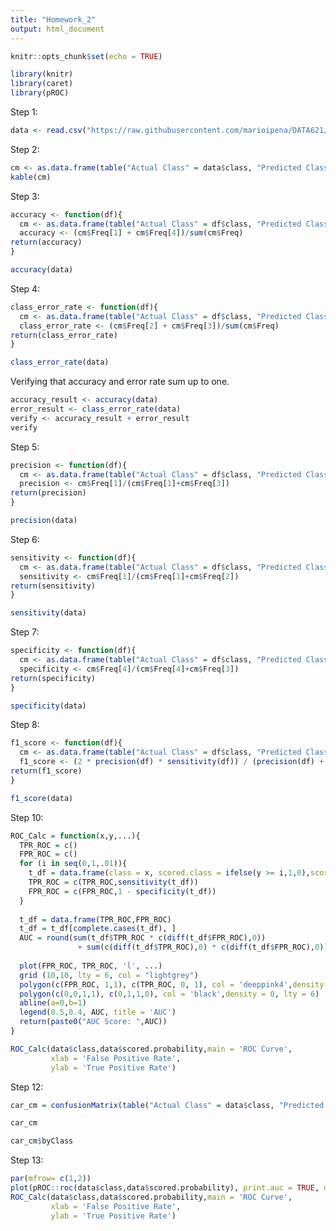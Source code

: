```yaml
---
title: "Homework_2"
output: html_document
---
```


```r
knitr::opts_chunk$set(echo = TRUE)
```

```r
library(knitr)
library(caret)
library(pROC)
```

Step 1:
```r
data <- read.csv("https://raw.githubusercontent.com/marioipena/DATA621/main/classification-output-data.csv", header = TRUE)
```


Step 2:
```r
cm <- as.data.frame(table("Actual Class" = data$class, "Predicted Class" = data$scored.class))
kable(cm)
```


Step 3:
```r
accuracy <- function(df){
  cm <- as.data.frame(table("Actual Class" = df$class, "Predicted Class" = df$scored.class))
  accuracy <- (cm$Freq[1] + cm$Freq[4])/sum(cm$Freq)
return(accuracy)
}
```

```r
accuracy(data)
```

Step 4:
```r
class_error_rate <- function(df){
  cm <- as.data.frame(table("Actual Class" = df$class, "Predicted Class" = df$scored.class))
  class_error_rate <- (cm$Freq[2] + cm$Freq[3])/sum(cm$Freq)
return(class_error_rate)
}
```

```r
class_error_rate(data)
```

Verifying that accuracy and error rate sum up to one.
```r
accuracy_result <- accuracy(data)
error_result <- class_error_rate(data)
verify <- accuracy_result + error_result
verify
```

Step 5:
```r
precision <- function(df){
  cm <- as.data.frame(table("Actual Class" = df$class, "Predicted Class" = df$scored.class))
  precision <- cm$Freq[1]/(cm$Freq[1]+cm$Freq[3])
return(precision)
}
```

```r
precision(data)
```

Step 6:
```r
sensitivity <- function(df){
  cm <- as.data.frame(table("Actual Class" = df$class, "Predicted Class" = df$scored.class))
  sensitivity <- cm$Freq[1]/(cm$Freq[1]+cm$Freq[2])
return(sensitivity)
}
```

```r
sensitivity(data)
```

Step 7:
```r
specificity <- function(df){
  cm <- as.data.frame(table("Actual Class" = df$class, "Predicted Class" = df$scored.class))
  specificity <- cm$Freq[4]/(cm$Freq[4]+cm$Freq[3])
return(specificity)
}
```

```r
specificity(data)
```

Step 8:
```r
f1_score <- function(df){
  cm <- as.data.frame(table("Actual Class" = df$class, "Predicted Class" = df$scored.class))
  f1_score <- (2 * precision(df) * sensitivity(df)) / (precision(df) + sensitivity(df))
return(f1_score)
}
```

```r
f1_score(data)
```


Step 10:


```r

ROC_Calc = function(x,y,...){
  TPR_ROC = c()
  FPR_ROC = c()
  for (i in seq(0,1,.01)){
    t_df = data.frame(class = x, scored.class = ifelse(y >= i,1,0),scored.probability=y)
    TPR_ROC = c(TPR_ROC,sensitivity(t_df))
    FPR_ROC = c(FPR_ROC,1 - specificity(t_df))
  }
  
  t_df = data.frame(TPR_ROC,FPR_ROC)
  t_df = t_df[complete.cases(t_df), ]
  AUC = round(sum(t_df$TPR_ROC * c(diff(t_df$FPR_ROC),0)) 
               + sum(c(diff(t_df$TPR_ROC),0) * c(diff(t_df$FPR_ROC),0))/2, 4)
  
  plot(FPR_ROC, TPR_ROC, 'l', ...)
  grid (10,10, lty = 6, col = "lightgrey")
  polygon(c(FPR_ROC, 1,1), c(TPR_ROC, 0, 1), col = 'deeppink4',density = 20, angle = 45)
  polygon(c(0,0,1,1), c(0,1,1,0), col = 'black',density = 0, lty = 6)
  abline(a=0,b=1)
  legend(0.5,0.4, AUC, title = 'AUC')
  return(paste0("AUC Score: ",AUC))
}

ROC_Calc(data$class,data$scored.probability,main = 'ROC Curve',
         xlab = 'False Positive Rate',
         ylab = 'True Positive Rate')

```

Step 12:

```r
car_cm = confusionMatrix(table("Actual Class" = data$class, "Predicted Class" = data$scored.class))
```

```r
car_cm
```

```r
car_cm$byClass
```

Step 13:

```r
par(mfrow= c(1,2))
plot(pROC::roc(data$class,data$scored.probability), print.auc = TRUE, main = 'ROC Curve (pROC)')
ROC_Calc(data$class,data$scored.probability,main = 'ROC Curve',
         xlab = 'False Positive Rate',
         ylab = 'True Positive Rate')
```